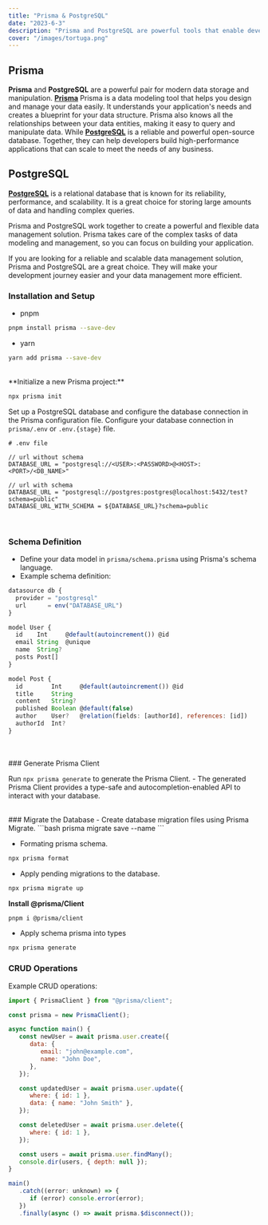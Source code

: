 ```yaml
---
title: "Prisma & PostgreSQL"
date: "2023-6-3"
description: "Prisma and PostgreSQL are powerful tools that enable developers to efficiently build robust and scalable applications."
cover: "/images/tortuga.png"
---
```


## Prisma

**Prisma** and **PostgreSQL** are a powerful pair for modern data storage and manipulation.
**[Prisma](https://www.prisma.io/docs "See Prisma docs")** Prisma is a data modeling tool that helps you design and manage your data easily. It understands your application's needs and creates a blueprint for your data structure. Prisma also knows all the relationships between your data entities, making it easy to query and manipulate data.
While **[PostgreSQL](https://www.postgresql.org/docs "See PostgreSQL docs")** is a reliable and powerful open-source database. Together, they can help developers build high-performance applications that can scale to meet the needs of any business.

## PostgreSQL

**[PostgreSQL](https://www.postgresql.org/docs "See PostgreSQL docs")** is a relational database that is known for its reliability, performance, and scalability. It is a great choice for storing large amounts of data and handling complex queries.

Prisma and PostgreSQL work together to create a powerful and flexible data management solution. Prisma takes care of the complex tasks of data modeling and management, so you can focus on building your application.

If you are looking for a reliable and scalable data management solution, Prisma and PostgreSQL are a great choice. They will make your development journey easier and your data management more efficient.

### Installation and Setup

-  pnpm

```bash
pnpm install prisma --save-dev
```

-  yarn

```bash
yarn add prisma --save-dev
```

<br />
**Initialize a new Prisma project:**

```bash
npx prisma init
```

Set up a PostgreSQL database and configure the database connection in the Prisma configuration file.
Configure your database connection in `prisma/.env` or `.env.{stage}` file.

```text
# .env file

// url without schema
DATABASE_URL = "postgresql://<USER>:<PASSWORD>@<HOST>:<PORT>/<DB_NAME>"

// url with schema
DATABASE_URL = "postgresql://postgres:postgres@localhost:5432/test?schema=public"
DATABASE_URL_WITH_SCHEMA = ${DATABASE_URL}?schema=public
```

<br />

### Schema Definition

-  Define your data model in `prisma/schema.prisma` using Prisma's schema language.
-  Example schema definition:

```js
datasource db {
  provider = "postgresql"
  url      = env("DATABASE_URL")
}

model User {
  id    Int     @default(autoincrement()) @id
  email String  @unique
  name  String?
  posts Post[]
}

model Post {
  id        Int     @default(autoincrement()) @id
  title     String
  content   String?
  published Boolean @default(false)
  author    User?   @relation(fields: [authorId], references: [id])
  authorId  Int?
}
```

<br />
<br />
### Generate Prisma Client

Run `npx prisma generate` to generate the Prisma
Client. - The generated Prisma Client provides a type-safe and
autocompletion-enabled API to interact with your database.

<br />
### Migrate the Database
- Create database migration files using Prisma Migrate.
```bash
prisma migrate save --name <migration-name>
```

-  Formating prisma schema.

```bash
npx prisma format
```

-  Apply pending migrations to the database.

```bash
npx prisma migrate up
```

**Install @prisma/Client**

```bash
pnpm i @prisma/client
```

-  Apply schema prisma into types

```bash
npx prisma generate
```

### CRUD Operations

Example CRUD operations:

```js
import { PrismaClient } from "@prisma/client";

const prisma = new PrismaClient();

async function main() {
   const newUser = await prisma.user.create({
      data: {
         email: "john@example.com",
         name: "John Doe",
      },
   });

   const updatedUser = await prisma.user.update({
      where: { id: 1 },
      data: { name: "John Smith" },
   });

   const deletedUser = await prisma.user.delete({
      where: { id: 1 },
   });

   const users = await prisma.user.findMany();
   console.dir(users, { depth: null });
}

main()
   .catch((error: unknown) => {
      if (error) console.error(error);
   })
   .finally(async () => await prisma.$disconnect());
```
<br/>
<br/>
